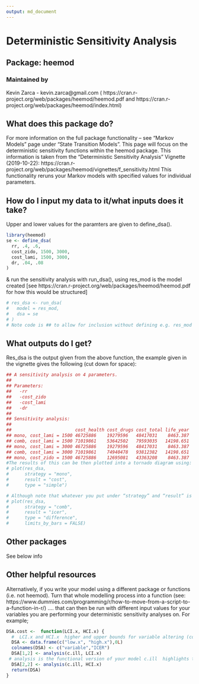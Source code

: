 ```yaml
---
output: md_document
---
```

# Deterministic Sensitivity Analysis

## Package: heemod

### Maintained by
Kevin Zarca - kevin.zarca@gmail.com ( https://cran.r-project.org/web/packages/heemod/heemod.pdf and https://cran.r-project.org/web/packages/heemod/index.html)

## What does this package do?
For more information on the full package functionality – see “Markov Models” page under “State Transition Models”. 
This page will focus on the deterministic sensitivity functions within the heemod package. This information is taken from the “Deterministic Sensitivity Analysis” Vignette (2019-10-22):  https://cran.r-project.org/web/packages/heemod/vignettes/f_sensitivity.html
This functionality reruns your Markov models with specified values for individual parameters.

## How do I input my data to it/what inputs does it take?
Upper and lower values for the paramters are given to define_dsa(). 

```r
library(heemod)
se <- define_dsa(
  rr, .4, .6,
  cost_zido, 1500, 3000,
  cost_lami, 1500, 3000,  
  dr, .04, .08
)
```

& run the sensitivity analysis with run_dsa(), using res_mod is the model created [see https://cran.r-project.org/web/packages/heemod/heemod.pdf for how this would be structured]

```r
# res_dsa <- run_dsa(
#   model = res_mod,
#   dsa = se
# )
# Note code is ## to allow for inclusion without defining e.g. res_mod within this section
```

## What outputs do I get?
Res_dsa is the output given from the above function, the example given in the vignette gives the following (cut down for space):

```r
## A sensitivity analysis on 4 parameters.
## 
## Parameters:
##   -rr
##   -cost_zido
##   -cost_lami
##   -dr
## 
## Sensitivity analysis:
## 
##                        cost_health cost_drugs cost_total life_year
## mono, cost_lami = 1500 46725886    19279596   48417031    8463.387
## comb, cost_lami = 1500 71019861    53642502   79593035   14198.651
## mono, cost_lami = 3000 46725886    19279596   48417031    8463.387
## comb, cost_lami = 3000 71019861    74940478   93812382   14198.651
## mono, cost_zido = 1500 46725886    12695081   43363208    8463.387
#The results of this can be then plotted into a tornado diagram using:
# plot(res_dsa,
#      strategy = "mono",
#      result = "cost",
#      type = "simple")

# Although note that whatever you put under “strategy” and “result” is what would be plot, so in the above case it would be the different cost estimates for the mono strategy. If you want the different ICER values plotted this code would then be; 
# plot(res_dsa,
#      strategy = "comb",
#      result = "icer",
#      type = "difference",
#      limits_by_bars = FALSE)
```
## Other packages 
See below info

## Other helpful resources
Alternatively, if you write your model using a different package or functions (i.e. not heemod). Turn that whole modelling process into a function (see: https://www.dummies.com/programming/r/how-to-move-from-a-script-to-a-function-in-r/)
…. that can then be run with different input values for your variables you are performing your deterministic sensitivity analyses on. For example;
```r
DSA.cost <-  function(LCI.x, HCI.x) {
  #  LCI.x and HCI.x  higher and upper bounds for variable altering (cost of intervention)
  DSA <- data.frame(c("low.x", "high.x"),0L)
  colnames(DSA) <- c("variable","ICER")
  DSA[1,2] <- analysis(c.ill, LCI.x)  
 # analysis is the functional version of your model c.ill  highlights the variable you are changing #and LCI.x is the value you are changing it to
  DSA[2,2] <- analysis(c.ill, HCI.x)
  return(DSA)
}
```
